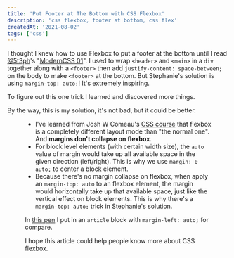 ```yaml
---
title: 'Put Footer at The Bottom with CSS Flexbox'
description: 'css flexbox, footer at bottom, css flex'
createdAt: '2021-08-02'
tags: ['css']
---
```


I thought I knew how to use Flexbox to put a footer at the bottom until I read [@5t3ph](https://twitter.com/5t3ph)'s "[ModernCSS 01](https://moderncss.dev/keep-the-footer-at-the-bottom-flexbox-vs-grid/)". I used to wrap `<header>` and `<main>` in a `div` together along with a `<footer>` then add `justify-content: space-between;` on the body to make `<footer>` at the bottom. But Stephanie's solution is using `margin-top: auto;`! It's extremely inspiring.

To figure out this one trick I learned and discovered more things.

By the way, this is my solution, it's not bad, but it could be better.

<Figure
  alt="Footer at The Bottom with CSS Flex"
  src="/img/blog/put-footer-at-the-bottom-with-flexbox/01-footer_at_bottom.jpeg"
  width={1650}
  height={600}
/>

- I've learned from Josh W Comeau's [CSS course](https://css-for-js.dev/) that flexbox is a completely different layout mode than "the normal one". And **margins don't collapse on flexbox**.
- For block level elements (with certain width size), the `auto` value of margin would take up all available space in the given direction (left/right). This is why we use `margin: 0 auto;` to center a block element.
- Because there's no margin collapse on flexbox, when apply an `margin-top: auto` to an flexbox element, the margin would horizontally take up that available space, just like the vertical effect on block elements. This is why there's a `margin-top: auto;` trick in Stephanie's solution.

In [this pen](https://codepen.io/cyishere/pen/xxdYGwo) I put in an `article` block with `margin-left: auto;` for compare.

I hope this article could help people know more about CSS flexbox.
